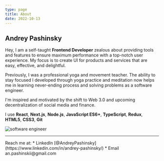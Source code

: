 ```yaml
---
type: page
title: About
date: 2022-10-13
---
```


## Andrey Pashinsky

Hey, I am a self-taught **Frontend Developer** zealous about providing tools and features to ensure 
maximum performance with a top-notch user experience. My focus is to create UI for products and services that are easy, effective, and delightful.

Previously, I was a professional yoga and movement teacher. 
The ability to stay focused I developed through yoga practice and meditation now helps me in learning never-ending process and solving problems as a software engineer.

I'm inspired and motivated by the shift to Web 3.0 and upcoming decentralization of social media and finance.

I use **React**, **Next.js**, **Node.js**, **JavaScript ES6+**, **TypeScript**, **Redux**, **HTML5**, **CSS3**, **Git**

<div>
  <img alt="software engineer" src="https://www.trio.dev/hubfs/Imported_Blog_Media/dbc631c76245baabe08c31d016a94de2-2.jpg" />
</div>

---
<div>
  Reach me at:     
  * LinkedIn [@AndreyPashinsky](https://www.linkedin.com/in/andrey-pashinsky/)  
  * Email an.pashinskii@gmail.com
</div>
